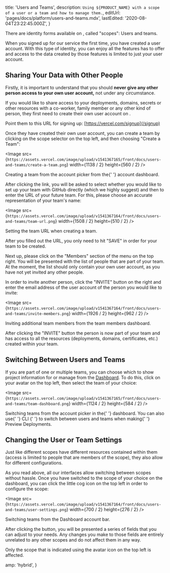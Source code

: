 
  title: 'Users and Teams',
  description: `Using ${PRODUCT_NAME} with a scope of a user or a team and how to manage them.`,
  editUrl: 'pages/docs/platform/users-and-teams.mdx',
  lastEdited: '2020-08-04T23:22:45.000Z',
}

There are identity forms available on <ProductName />, called "scopes": Users and teams.

When you signed up for our service the first time, you have created a user account. With this type of identity, you can enjoy all the features <ProductName /> has to offer and access to the data created by those features is limited to just your user account.

## Sharing Your Data with Other People

Firstly, it is important to understand that you should **never give any other person access to your own user account,** not under any circumstance.

If you would like to share access to your deployments, domains, secrets or other resources with a co-worker, family member or any other kind of person, they first need to create their own user account on <ProductName />.

Point them to this URL for signing up: [https://vercel.com/signup](/signup)

Once they have created their own user account, you can create a team by clicking on the scope selector on the top left, and then choosing "Create a Team":

<Image
  src={`https://assets.vercel.com/image/upload/v1541367165/front/docs/users-and-teams/create-a-team.png`}
  width={1138 / 2}
  height={560 / 2}
/>
<Caption>
  Creating a team from the account picker from the{' '}
  <Link href="/dashboard">account dashboard</Link>.
</Caption>

After clicking the link, you will be asked to select whether you would like to set up your team with GitHub directly (which we highly suggest) and then to enter the URL of your future team. For this, please choose an accurate representation of your team's name:

<Image
  src={`https://assets.vercel.com/image/upload/v1541367164/front/docs/users-and-teams/team-url.png`}
  width={1508 / 2}
  height={510 / 2}
/>
<Caption>Setting the team URL when creating a team.</Caption>

After you filled out the URL, you only need to hit "SAVE" in order for your team to be created.

Next up, please click on the "Members" section of the menu on the top right. You will be presented with the list of people that are part of your team. At the moment, the list should only contain your own user account, as you have not yet invited any other people.

In order to invite another person, click the "INVITE" button on the right and enter the email address of the user account of the person you would like to invite:

<Image
  src={`https://assets.vercel.com/image/upload/v1541367164/front/docs/users-and-teams/invite-members.png`}
  width={1926 / 2}
  height={962 / 2}
/>
<Caption>
  Inviting additional team members from the team members dashboard.
</Caption>

After clicking the "INVITE" button the person is now part of your team and has access to all the resources (deployments, domains, certificates, etc.) created within your team.

## Switching Between Users and Teams

If you are part of one or multiple teams, you can choose which to show project information for or manage from the [<OrgName /> Dashboard](/dashboard). To do this, click on your avatar on the top left, then select the team of your choice:

<Image
  src={`https://assets.vercel.com/image/upload/v1541367165/front/docs/users-and-teams/team-dashboard.png`}
  width={1124 / 2}
  height={584 / 2}
/>
<Caption>
  Switching teams from the account picker in the{' '}
  <Link href="/dashboard">dashboard</Link>.
</Caption>

<Note>
  You can also use{' '}
  <Link href="/docs/cli#commands/switch">
    <ProductShortName /> CLI
  </Link>{' '}
  to switch between users and teams when making{' '}
  <Link href="/docs/platform/deployments#preview">Preview Deployments</Link>.
</Note>

## Changing the User or Team Settings

Just like different scopes have different resources contained within them (access is limited to people that are members of the scope), they also allow for different configurations.

As you read above, all our interfaces allow switching between scopes without hassle. Once you have switched to the scope of your choice on the dashboard, you can click the little cog icon on the top left in order to configure the scope:

<Image
  src={`https://assets.vercel.com/image/upload/v1541367164/front/docs/users-and-teams/user-settings.png`}
  width={700 / 2}
  height={276 / 2}
/>
<Caption>
  Switching teams from the <OrgName /> Dashboard account bar.
</Caption>

After clicking the button, you will be presented a series of fields that you can adjust to your needs. Any changes you make to those fields are entirely unrelated to any other scopes and do not affect them in any way.

Only the scope that is indicated using the avatar icon on the top left is affected.


  amp: 'hybrid',
}
